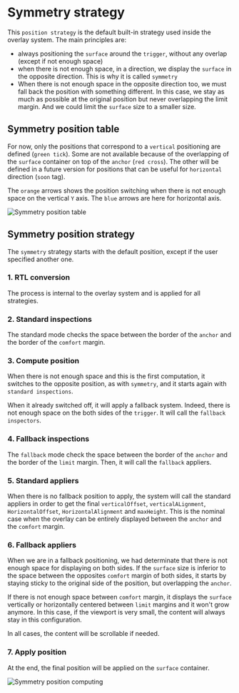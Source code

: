 # Symmetry strategy

This `position strategy` is the default built-in strategy used inside the overlay system.
The main principles are:

- always positioning the `surface` around the `trigger`, without any overlap (except if not enough space)
- when there is not enough space, in a direction, we display the `surface` in the opposite direction.
  This is why it is called `symmetry`
- When there is not enough space in the opposite direction too, we must fall back the position with something different.
  In this case, we stay as much as possible at the original position but never overlapping the limit margin.
  And we could limit the `surface` size to a smaller size.

## Symmetry position table

For now, only the positions that correspond to a `vertical` positioning are defined (`green tick`).
Some are not available because of the overlapping of the `surface` container on top of the `anchor` (`red cross`).
The other will be defined in a future version for positions that can be useful for `horizontal` direction (`soon` tag).

The `orange` arrows shows the position switching when there is not enough space on the vertical `Y` axis.
The `blue` arrows are here for horizontal axis.

![Symmetry position table](cdk-images/cdk-overlay-symmetry-position-table.jpg)

## Symmetry position strategy

The `symmetry` strategy starts with the default position, except if the user specified another one.

### 1. RTL conversion

The process is internal to the overlay system and is applied for all strategies.

### 2. Standard inspections

The standard mode checks the space between the border of the `anchor` and the border of the `comfort` margin.

### 3. Compute position

When there is not enough space and this is the first computation,
it switches to the opposite position, as with `symmetry`, and it starts again with `standard inspections`.

When it already switched off, it will apply a fallback system.
Indeed, there is not enough space on the both sides of the `trigger`.
It will call the `fallback inspectors`.

### 4. Fallback inspections

The `fallback` mode check the space between the border of the `anchor` and the border of the `limit` margin.
Then, it will call the `fallback` appliers.

### 5. Standard appliers

When there is no fallback position to apply, the system will call the standard appliers in order to
get the final `verticalOffset`, `verticalALignment`, `HorizontalOffset`, `HorizontalAlignment` and `maxHeight`.
This is the nominal case when the overlay can be entirely displayed between the `anchor` and the `comfort` margin.

### 6. Fallback appliers

When we are in a fallback positioning, we had determinate that there is not enough space for displaying on both sides.
If the `surface` size is inferior to the space between the opposites `comfort` margin of both sides,
it starts by staying sticky to the original side of the position, but overlapping the `anchor`.

If there is not enough space between `comfort` margin, it displays the `surface` vertically
or horizontally centered between `limit` margins and it won't grow anymore.
In this case, if the viewport is very small, the content will always stay in this configuration.

In all cases, the content will be scrollable if needed.

### 7. Apply position

At the end, the final position will be applied on the `surface` container.

![Symmetry position computing](cdk-images/cdk-overlay-symmetry-position-computing.jpg)
